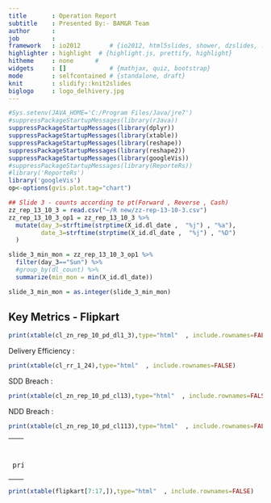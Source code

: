 ---
title       : Operation Report
subtitle    : Presented By:- BAM&R Team
author      :
job         : 
framework   : io2012        # {io2012, html5slides, shower, dzslides, ...}
highlighter : highlight  # {highlight.js, prettify, highlight}
hitheme     : none      # 
widgets     : []            # {mathjax, quiz, bootstrap}
mode        : selfcontained # {standalone, draft}
knit        : slidify::knit2slides
biglogo     : logo_delhivery.jpg
---
```{r , echo=FALSE}  
#Sys.setenv(JAVA_HOME='C:/Program Files/Java/jre7')
#suppressPackageStartupMessages(library(rJava))
suppressPackageStartupMessages(library(dplyr))
suppressPackageStartupMessages(library(xtable))
suppressPackageStartupMessages(library(reshape))
suppressPackageStartupMessages(library(reshape2))
suppressPackageStartupMessages(library(googleVis))
#suppressPackageStartupMessages(library(ReporteRs))
#library('ReporteRs')
library('googleVis')
op<-options(gvis.plot.tag="chart")
```

```{r , echo=FALSE, warning=FALSE}

## Slide 3 - counts according to pt(Forward , Reverse , Cash)
zz_rep_13_10_3 = read.csv("~/R new/zz-rep-13-10-3.csv")
zz_rep_13_10_3_op1 = zz_rep_13_10_3 %>%
  mutate(day_3=strftime(strptime(X_id.dl_date ,  "%j") , "%a"),
         date_3=strftime(strptime(X_id.dl_date ,  "%j") , "%D")
  )

slide_3_min_mon = zz_rep_13_10_3_op1 %>%
  filter(day_3=="Sun") %>%
  #group_by(dl_count) %>%
  summarize(min_mon = min(X_id.dl_date))

slide_3_min_mon = as.integer(slide_3_min_mon)
```




## Key Metrics - Flipkart
```{r ,echo=FALSE , results='asis'}
print(xtable(cl_zn_rep_10_pd_dl1_3),type="html"  , include.rownames=FALSE)
```

Delivery Efficiency :
  
  ```{r ,echo=FALSE , results='asis'}
print(xtable(cl_rr_1_24),type="html"  , include.rownames=FALSE)
```

SDD Breach :
  
  ```{r ,echo=FALSE , results='asis'}
print(xtable(cl_zn_rep_10_pd_cl13),type="html"  , include.rownames=FALSE)
```

NDD Breach :
  
  ```{r ,echo=FALSE , results='asis'}
print(xtable(cl_zn_rep_10_pd_cl113),type="html"  , include.rownames=FALSE)
```


---
  Return Rate :
  ```{r ,echo=FALSE , results='asis'}
print(xtable(cl_rr_1_3),type="html"  , include.rownames=FALSE)
```

```{r ,echo=FALSE , results='asis'}
print(xtable(flipkart[1:6,]),type="html"  , include.rownames=FALSE)
```

---
  
  
  ```{r ,echo=FALSE , results='asis'}
print(xtable(flipkart[7:17,]),type="html"  , include.rownames=FALSE)
```
